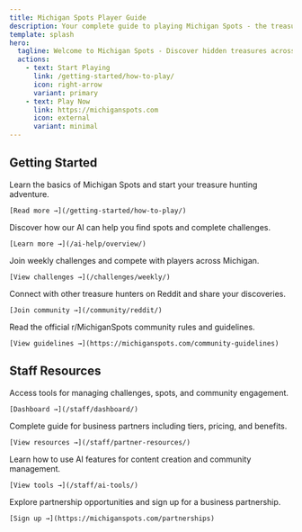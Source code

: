 ```yaml
---
title: Michigan Spots Player Guide
description: Your complete guide to playing Michigan Spots - the treasure hunt game
template: splash
hero:
  tagline: Welcome to Michigan Spots - Discover hidden treasures across the Great Lakes State!
  actions:
    - text: Start Playing
      link: /getting-started/how-to-play/
      icon: right-arrow
      variant: primary
    - text: Play Now
      link: https://michiganspots.com
      icon: external
      variant: minimal
---
```



## Getting Started

<CardGrid>
  <Card title="How to Play">
    Learn the basics of Michigan Spots and start your treasure hunting adventure.

    [Read more →](/getting-started/how-to-play/)
  </Card>
  <Card title="AI Assistant">
    Discover how our AI can help you find spots and complete challenges.

    [Learn more →](/ai-help/overview/)
  </Card>
  <Card title="Challenges">
    Join weekly challenges and compete with players across Michigan.

    [View challenges →](/challenges/weekly/)
  </Card>
  <Card title="Community">
    Connect with other treasure hunters on Reddit and share your discoveries.

    [Join community →](/community/reddit/)
  </Card>
  <Card title="Community Guidelines">
    Read the official r/MichiganSpots community rules and guidelines.

    [View guidelines →](https://michiganspots.com/community-guidelines)
  </Card>
</CardGrid>

## Staff Resources

<CardGrid>
  <Card title="Staff Dashboard">
    Access tools for managing challenges, spots, and community engagement.

    [Dashboard →](/staff/dashboard/)
  </Card>
  <Card title="Partner Resources">
    Complete guide for business partners including tiers, pricing, and benefits.

    [View resources →](/staff/partner-resources/)
  </Card>
  <Card title="AI Tools">
    Learn how to use AI features for content creation and community management.

    [View tools →](/staff/ai-tools/)
  </Card>
  <Card title="Become a Partner">
    Explore partnership opportunities and sign up for a business partnership.

    [Sign up →](https://michiganspots.com/partnerships)
  </Card>
</CardGrid>
